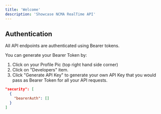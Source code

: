 ```yaml
---
title: 'Welcome'
description: 'Showcase NCMA RealTime API'
---
```



## Authentication

All API endpoints are authenticated using Bearer tokens.

You can generate your Bearer Token by:

1. Click on your Profile Pic (top right hand side corner)
2. Click on "Developers" item.
3. Click "Generate API Key" to generate your own API Key that you would pass as Bearer Token for all your API requests.

```json
"security": [
  {
    "bearerAuth": []
  }
]
```
